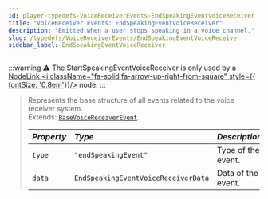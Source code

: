 ```yaml
---
id: player-typedefs-VoiceReceiverEvents-EndSpeakingEventVoiceReceiver
title: "VoiceReceiver Events: EndSpeakingEventVoiceReceiver"
description: "Emitted when a user stops speaking in a voice channel."
slug: /typedefs/VoiceReceiverEvents/EndSpeakingEventVoiceReceiver
sidebar_label: EndSpeakingEventVoiceReceiver
---
```


:::warning
⚠️ The StartSpeakingEventVoiceReceiver is only used by a [NodeLink <i className="fa-solid fa-arrow-up-right-from-square" style={{ fontSize: '0.8em'}}/>](https://github.com/PerformanC/NodeLink) node.
:::

> Represents the base structure of all events related to the voice receiver system.  
> Extends: [`BaseVoiceReceiverEvent`](./BaseVoiceReceiverEvent.mdx).
>
> | <i className="fa-solid fa-hashtag"/> Property | <i className="fa-solid fa-font"/> Type                                          | <i className="fa-solid fa-list"/> Description | <i className="fa-solid fa-flask"/> Optional |
> |:----------------------------------------------|:--------------------------------------------------------------------------------|:--------------------------------------------- |:-------------------------------------------:|
> | `type`                                        | `"endSpeakingEvent"`                                                            | Type of the event.                            | <i className="fa-solid fa-xmark"/>          |
> | `data`                                        | [`EndSpeakingEventVoiceReceiverData`](../EndSpeakingEventVoiceReceiverData.mdx) | Data of the event.                            | <i className="fa-solid fa-xmark"/>          |